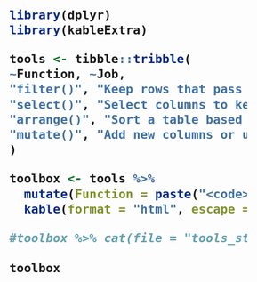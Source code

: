 

<style>
.remark-slide table {border-top: 0;}
th, td {padding: 10px; padding-left: 16px; padding-right: 16px; padding-top: 14px;}
.bluecode code {font-weight: 700}    
</style>

<div class="bluecode" style="font-size: 1.6rem; width: 85%; margin-top: 4px;">


```r
library(dplyr)
library(kableExtra)

tools <- tibble::tribble(
~Function, ~Job,
"filter()", "Keep rows that pass your tests",
"select()", "Select columns to keep or drop",  
"arrange()", "Sort a table based on a column's values",  
"mutate()", "Add new columns or update existing columns"
)

toolbox <- tools %>% 
  mutate(Function = paste("<code>", Function, "  </code>")) %>%
  kable(format = "html", escape = F, align = c("c","l"))

#toolbox %>% cat(file = "tools_starter.html")
   
toolbox                   
```

</div>
